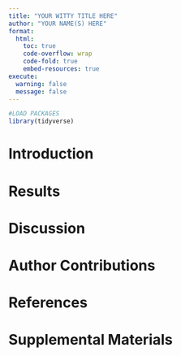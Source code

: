 ```yaml
---
title: "YOUR WITTY TITLE HERE"
author: "YOUR NAME(S) HERE"
format:
  html:
    toc: true
    code-overflow: wrap
    code-fold: true
    embed-resources: true
execute: 
  warning: false
  message: false
---
```



```r
#LOAD PACKAGES
library(tidyverse)
```

# Introduction

# Results

# Discussion

# Author Contributions

# References

# Supplemental Materials